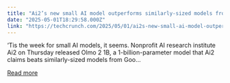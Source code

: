 ```yaml
---
title: "Ai2’s new small AI model outperforms similarly-sized models from Google, Meta"
date: "2025-05-01T18:29:58.000Z"
link: "https://techcrunch.com/2025/05/01/ai2s-new-small-ai-model-outperforms-similarly-sized-models-from-google-meta/"
---
```


&#8216;Tis the week for small AI models, it seems. Nonprofit AI research institute Ai2 on Thursday released Olmo 2 1B, a 1-billion-parameter model that Ai2 claims beats similarly-sized models from Goo...

[Read more](https://techcrunch.com/2025/05/01/ai2s-new-small-ai-model-outperforms-similarly-sized-models-from-google-meta/)

